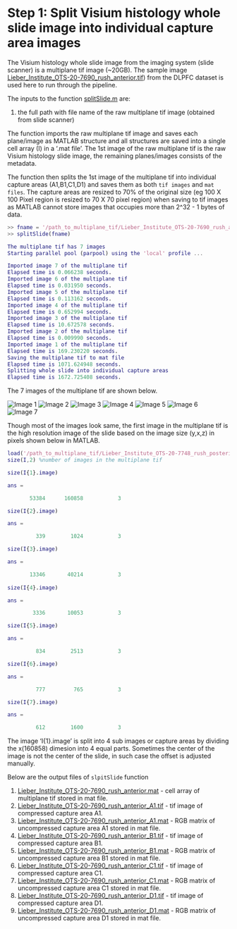 # Step 1: Split Visium histology whole slide image into individual capture area images

The Visium histology whole slide image from the imaging system (slide scanner) is a multiplane tif image (~20GB). The sample image [Lieber_Institute_OTS-20-7690_rush_anterior.tif](https://visium-libd.s3.amazonaws.com/Lieber_Institute_OTS-20-7690_rush_anterior.tif)) from the DLPFC dataset is used here to run through the pipeline. 

The inputs to the function [splitSlide.m](https://github.com/LieberInstitute/VistoSeg/blob/main/code/splitSlide.m) are:

1. the full path with file name of the raw multiplane tif image (obtained from slide scanner)

The function imports the raw multiplane tif image and saves each plane/image as MATLAB structure and all structures are saved into a single cell array (I) in a '.mat file'. The 1st image of the raw multiplane tif is the raw Visium histology slide image, the remaining planes/images consists of the metadata. 

The function then splits the 1st image of the multiplane tif into individual capture areas (A1,B1,C1,D1) and saves them as both `tif images` and `mat files`. The capture areas are resized to 70% of the original size (eg 100 X 100 Pixel region is resized to 70 X 70 pixel region) when saving to tif images as MATLAB cannot store images that occupies more than 2^32 - 1 bytes of data.

```MATLAB
>> fname = '/path_to_multiplane_tif/Lieber_Institute_OTS-20-7690_rush_anterior.tif';
>> splitSlide(fname)

The multiplane tif has 7 images
Starting parallel pool (parpool) using the 'local' profile ...

Imported image 7 of the multiplane tif
Elapsed time is 0.066238 seconds.
Imported image 6 of the multiplane tif
Elapsed time is 0.031950 seconds.
Imported image 5 of the multiplane tif
Elapsed time is 0.113162 seconds.
Imported image 4 of the multiplane tif
Elapsed time is 0.652994 seconds.
Imported image 3 of the multiplane tif
Elapsed time is 10.672578 seconds.
Imported image 2 of the multiplane tif
Elapsed time is 0.009990 seconds.
Imported image 1 of the multiplane tif
Elapsed time is 169.230220 seconds.
Saving the multiplane tif to mat file
Elapsed time is 1071.624948 seconds.
Splitting whole slide into individual capture areas
Elapsed time is 1672.725408 seconds.

```
The 7 images of the multiplane tif are shown below.

<img src="images/img1.png" title="Image 1" /> <img src="images/img2.png" title="Image 2" /> <img src="images/img3.png" title="Image 3" /> <img src="images/img4.png" title="Image 4" /> <img src="images/img5.png" title="Image 5" /> <img src="images/img6.png" title="Image 6" /> <img src="images/img7.png" title="Image 7" /><br/>

Though most of the images look same, the first image in the multiplane tif is the high resolution image of the slide based on the image size (y,x,z) in pixels shown below in MATLAB. 

```MATLAB
load('/path_to_multiplane_tif/Lieber_Institute_OTS-20-7748_rush_posterior.mat')
size(I,2) %number of images in the multiplane tif

size(I{1}.image)

ans =

       53384      160858           3

size(I{2}.image)

ans =

         339        1024           3

size(I{3}.image)

ans =

       13346       40214           3
       
size(I{4}.image)

ans =

        3336       10053           3

size(I{5}.image)  

ans =

         834        2513           3

size(I{6}.image)

ans =

         777         765           3

size(I{7}.image)  

ans =

         612        1600           3

```

The image 'I{1}.image' is split into 4 sub images or capture areas by dividing the x(160858) dimesion into 4 equal parts. Sometimes the center of the image is not the center of the slide, in such case the offset is adjusted manually. 

Below are the output files of `slpitSlide` function

1. [Lieber_Institute_OTS-20-7690_rush_anterior.mat](https://visium-libd.s3.amazonaws.com/Lieber_Institute_OTS-20-7690_rush_anterior.mat) - cell array of multiplane tif stored in mat file.  
2. [Lieber_Institute_OTS-20-7690_rush_anterior_A1.tif](https://visium-libd.s3.amazonaws.com/Lieber_Institute_OTS-20-7690_rush_anterior_A1.tif) - tif image of compressed capture area A1.  
3. [Lieber_Institute_OTS-20-7690_rush_anterior_A1.mat](https://visium-libd.s3.amazonaws.com/Lieber_Institute_OTS-20-7690_rush_anterior_A1.mat) - RGB matrix of uncompressed capture area A1 stored in mat file.  
4. [Lieber_Institute_OTS-20-7690_rush_anterior_B1.tif](https://visium-libd.s3.amazonaws.com/Lieber_Institute_OTS-20-7690_rush_anterior_B1.tif) - tif image of compressed capture area B1.  
5. [Lieber_Institute_OTS-20-7690_rush_anterior_B1.mat](https://visium-libd.s3.amazonaws.com/Lieber_Institute_OTS-20-7690_rush_anterior_B1.mat) - RGB matrix of uncompressed capture area B1 stored in mat file.  
6. [Lieber_Institute_OTS-20-7690_rush_anterior_C1.tif](https://visium-libd.s3.amazonaws.com/Lieber_Institute_OTS-20-7690_rush_anterior_C1.tif) - tif image of compressed capture area C1.  
7. [Lieber_Institute_OTS-20-7690_rush_anterior_C1.mat](https://visium-libd.s3.amazonaws.com/Lieber_Institute_OTS-20-7690_rush_anterior_C1.mat) - RGB matrix of uncompressed capture area C1 stored in mat file.  
8. [Lieber_Institute_OTS-20-7690_rush_anterior_D1.tif](https://visium-libd.s3.amazonaws.com/Lieber_Institute_OTS-20-7690_rush_anterior_D1.tif) - tif image of compressed capture area D1.  
9. [Lieber_Institute_OTS-20-7690_rush_anterior_D1.mat](https://visium-libd.s3.amazonaws.com/Lieber_Institute_OTS-20-7690_rush_anterior_D1.mat) - RGB matrix of uncompressed capture area D1 stored in mat file.
